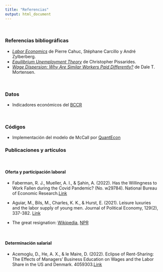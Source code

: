 ```yaml
---
title: "Referencias"
output: html_document
---
```

<br>

### Referencias bibliográficas

* [*Labor Economics*](https://mitpress.mit.edu/books/labor-economics-second-edition) de  Pierre Cahuc, Stéphane Carcillo y André Zylberberg.
* [*Equilibrium Unemployment Theory*](https://mitpress.mit.edu/books/equilibrium-unemployment-theory-second-edition#:~:text=An%20equilibrium%20theory%20of%20unemployment,the%20private%20gains%20from%20trade.) de Christopher Pissarides.
* [*Wage Dispersion: Why Are Similar Workers Paid Differently?*](https://mitpress.mit.edu/books/wage-dispersion) de Dale T. Mortensen.

<br>

### Datos

* Indicadores económicos del [BCCR](https://www.bccr.fi.cr/indicadores-economicos)

<br>


### Códigos

* Implementación del modelo de McCall por [QuantEcon](https://python.quantecon.org/mccall_model.html)

### Publicaciones y artículos

<br>

#### Oferta y participación laboral

* Faberman, R. J., Mueller, A. I., & Şahin, A. (2022). Has the Willingness to Work Fallen during the Covid Pandemic? (No. w29784). National Bureau of Economic Research.[Link](https://www.nber.org/system/files/working_papers/w29784/w29784.pdf)

* Aguiar, M., Bils, M., Charles, K. K., & Hurst, E. (2021). Leisure luxuries and the labor supply of young men. Journal of Political Economy, 129(2), 337-382. [Link](https://www.markaguiar.com/files/leisure_luxuries.pdf)

* The great resignation: [Wikipedia](https://en.wikipedia.org/wiki/Great_Resignation), [NPR](https://www.npr.org/sections/money/2022/01/25/1075115539/the-great-resignation-more-like-the-great-renegotiation)

<br>

#### Determinación salarial

* Acemoglu, D., He, A. X., & le Maire, D. (2022). Eclipse of Rent-Sharing: The Effects of Managers’ Business Education on Wages and the Labor Share in the US and Denmark.  4059303.[Link](https://www.nber.org/system/files/working_papers/w29874/w29874.pdf)
